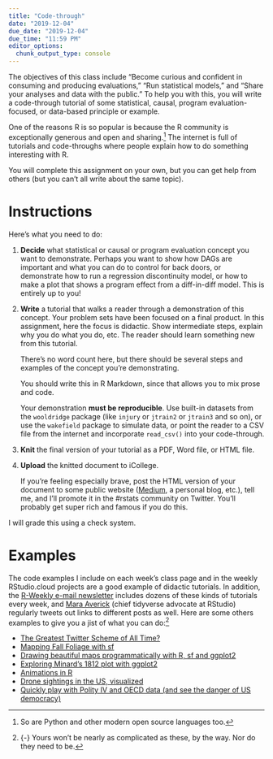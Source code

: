 ```yaml
---
title: "Code-through"
date: "2019-12-04"
due_date: "2019-12-04"
due_time: "11:59 PM"
editor_options: 
  chunk_output_type: console
---
```


<span class="newthought">The objectives of this class include</span> "Become curious and confident in consuming and producing evaluations," "Run statistical models," and "Share your analyses and data with the public." To help you with this, you will write a code-through tutorial of some statistical, causal, program evaluation-focused, or data-based principle or example.

One of the reasons R is so popular is because the R community is exceptionally generous and open and sharing.^[So are Python and other modern open source languages too.] The internet is full of tutorials and code-throughs where people explain how to do something interesting with R.

You will complete this assignment on your own, but you can get help from others (but you can't all write about the same topic).


# Instructions

Here's what you need to do:

1. **Decide** what statistical or causal or program evaluation concept you want to demonstrate. Perhaps you want to show how DAGs are important and what you can do to control for back doors, or demonstrate how to run a regression discontinuity model, or how to make a plot that shows a program effect from a diff-in-diff model. This is entirely up to you!

2. **Write** a tutorial that walks a reader through a demonstration of this concept. Your problem sets have been focused on a final product. In this assignment, here the focus is didactic. Show intermediate steps, explain why you do what you do, etc. The reader should learn something new from this tutorial.

    There's no word count here, but there should be several steps and examples of the concept you're demonstrating.

    You should write this in R Markdown, since that allows you to mix prose and code.

    Your demonstration **must be reproducible**. Use built-in datasets from the `wooldridge` package (like `injury` or `jtrain2` or `jtrain3` and so on), or use the `wakefield` package to simulate data, or point the reader to a CSV file from the internet and incorporate `read_csv()` into your code-through.

3. **Knit** the final version of your tutorial as a PDF, Word file, or HTML file.

4. **Upload** the knitted document to iCollege. 

    If you're feeling especially brave, post the HTML version of your document to some public website ([Medium](https://medium.com/), a personal blog, etc.), tell me, and I'll promote it in the #rstats community on Twitter. You'll probably get super rich and famous if you do this.

I will grade this using a check system.


# Examples

The code examples I include on each week's class page and in the weekly RStudio.cloud projects are a good example of didactic tutorials. In addition, the [R-Weekly e-mail newsletter](https://rweekly.org/) includes dozens of these kinds of tutorials every week, and [Mara Averick](https://twitter.com/dataandme) (chief tidyverse advocate at RStudio) regularly tweets out links to different posts as well. Here are some others examples to give you a jist of what you can do:^[{-} Yours won't be nearly as complicated as these, by the way. Nor do they need to be.]

- [The Greatest Twitter Scheme of All Time?](https://www.garrickadenbuie.com/blog/2018/08/24/greatest-twitter-scheme/)
- [Mapping Fall Foliage with sf](https://rud.is/b/2017/09/18/mapping-fall-foliage-with-sf/)
- [Drawing beautiful maps programmatically with R, sf and ggplot2](https://www.r-spatial.org//r/2018/10/25/ggplot2-sf.html)
- [Exploring Minard's 1812 plot with ggplot2](https://www.andrewheiss.com/blog/2017/08/10/exploring-minards-1812-plot-with-ggplot2/)
- [Animations in R](https://www.infoworld.com/video/89987/r-tip-animations-in-r)
- [Drone sightings in the US, visualized](https://www.andrewheiss.com/blog/2016/04/03/drone-sightings-in-the-us-visualized/)
- [Quickly play with Polity IV and OECD data (and see the danger of US democracy)](https://www.andrewheiss.com/blog/2017/08/26/quickly-play-with-polity-iv-and-oecd-data-and-see-the-danger-of-us-democracy/)
